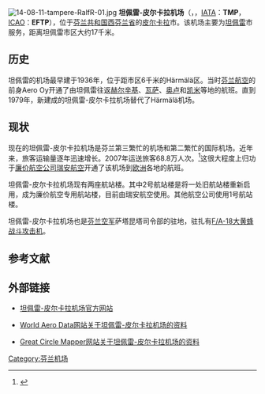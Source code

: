 {{Infobox airport
| name          = 坦佩雷-皮尔卡拉机场
| nativename    = Tampere-Pirkkalan lentoasema<br>Tammerfors-Birkala flygplats
| image         = Tampere_Pirkkala_Airport_Finland.jpg
| image-width   = 250px
| caption       = 
| type          = 军民合用
| operator      = Finavia/[[芬兰空军|芬兰空军]]
| opened        = 1979年
| closed        = 
| city-served   = [[坦佩雷|坦佩雷]]
| location      = [[皮尔卡拉|皮尔卡拉]]
| distance_to_city = 17千米
| elevation-m   = 119
| website       = {{URL|http://www.finavia.fi/en/tampere-pirkkala/|机场网站}}
| IATA          = TMP
| ICAO          = EFTP
| FAA           = 
| LID           = 
| coordinates   = {{coord|61|24|51|N|23|36|16|E|type:airport}}
| pushpin_map   = Finland
| pushpin_label = TMP
| pushpin_map_caption = 在芬兰的位置
| r1-number     = 06/24
| r1-length-f   = 8858
| r1-length-m   = 2700
| r1-surface    = 沥青
| stat-year     = 2007
| stat_passenger = 230,024<ref name="finavia.fi">{{Cite web |url=https://www.finavia.fi/sites/default/files/documents/Passengers%20by%20Airport-fi_0.pdf |title=存档副本 |access-date=2021-03-31 |archive-date=2018-01-08 |archive-url=https://web.archive.org/web/20180108233444/https://www.finavia.fi/sites/default/files/documents/Passengers |dead-url=no }}</ref>
| stat_cargo    = 
| stat_flight   = 2,725<ref>{{Cite web |url=https://www.finavia.fi/sites/default/files/documents/Landings-fi_0.pdf |title=存档副本 |access-date=2021-03-31 |archive-date=2021-06-28 |archive-url=https://web.archive.org/web/20210628053931/https://www.finavia.fi/sites/default/files/documents/Landings-fi_0.pdf |dead-url=no }}</ref>
| stat1-header  = 
| stat1-data    = 
| footnotes     = 
}}
[[File:14-08-11-tampere-RalfR-01.jpg|thumb]]
'''坦佩雷-皮尔卡拉机场'''（{{lang-fi|Tampere-Pirkkalan lentoasema}}，{{lang-sv|Tammerfors-Birkala flygplats}}，[[IATA机场代码|IATA]]：'''TMP'''，[[ICAO机场代码|ICAO]]：'''EFTP'''），位于[[芬兰共和国|芬兰共和国]][[西芬兰省|西芬兰省]]的[[皮尔卡拉|皮尔卡拉]]市。该机场主要为[[坦佩雷|坦佩雷]]市服务，距离坦佩雷市区大约17千米。

== 历史 ==
坦佩雷的机场最早建于1936年，位于距市区6千米的Härmälä区。当时[[芬兰航空|芬兰航空]]的前身Aero Oy开通了由坦佩雷往返[[赫尔辛基|赫尔辛基]]、[[瓦萨|瓦萨]]、[[奥卢|奥卢]]和[[凯米|凯米]]等地的航班。直到1979年，新建成的坦佩雷-皮尔卡拉机场替代了Härmälä机场。

== 现状 ==
现在的坦佩雷-皮尔卡拉机场是芬兰第三繁忙的机场和第二繁忙的国际机场。近年来，旅客运输量逐年迅速增长。2007年运送旅客68.8万人次。<ref>{{cite web |url=http://www.finavia.fi/airport_tampere-pirkkala |title=Finavia - Tampere-Pirkkala airport |publisher=finavia.fi |date= |accessdate=2008年11月27日 |language=en |deadurl=yes |archiveurl=https://web.archive.org/web/20081217034515/http://www.finavia.fi/airport_tampere-pirkkala |archivedate=2008年12月17日 }}</ref>这很大程度上归功于[[廉价航空公司|廉价航空公司]][[瑞安航空|瑞安航空]]开通了该机场到[[欧洲|欧洲]]各地的航班。

坦佩雷-皮尔卡拉机场现有两座航站楼。其中2号航站楼是将一处旧航站楼重新启用，成为廉价航空专用航站楼，目前由瑞安航空使用。其他航空公司使用1号航站楼。

坦佩雷-皮尔卡拉机场也是[[芬兰空军|芬兰空军]]萨塔昆塔司令部的驻地，驻扎有[[F/A-18大黄蜂战斗攻击机|F/A-18大黄蜂战斗攻击机]]。

== 参考文献 ==
{{reflist}}

== 外部链接 ==
* {{Fi icon}}{{En icon}}[http://www.finavia.fi/en/tampere-pirkkala/ 坦佩雷-皮尔卡拉机场官方网站]{{Wayback|url=http://www.finavia.fi/en/tampere-pirkkala/ |date=20161221032629 }}
* {{En icon}}[https://web.archive.org/web/20111119175759/http://worldaerodata.com/wad.cgi?id=FI62991 World Aero Data网站关于坦佩雷-皮尔卡拉机场的资料]
* {{En icon}}[http://gc.kls2.com/airport/EFTP Great Circle Mapper网站关于坦佩雷-皮尔卡拉机场的资料]{{Wayback|url=http://gc.kls2.com/airport/EFTP |date=20131006061542 }}

{{芬兰机场}}
[[Category:芬兰机场|Category:芬兰机场]]